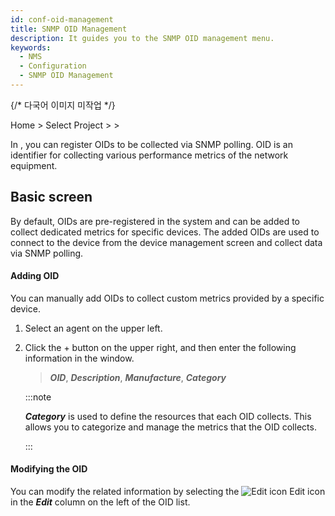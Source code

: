 ```yaml
---
id: conf-oid-management
title: SNMP OID Management
description: It guides you to the SNMP OID management menu.
keywords:
  - NMS
  - Configuration
  - SNMP OID Management
---
```


{/* 다국어 이미지 미작업 */}

Home &gt; Select Project &gt; <Cmdname sid="side_setting" className="uitext" /> &gt; <Cmdname sid="side_oidManagement" className="uitext" />

In <Cmdname sid="side_oidManagement" className="uitext" />, you can register OIDs to be collected via SNMP polling. OID is an identifier for collecting various performance metrics of the network equipment.

## Basic screen

By default, OIDs are pre-registered in the system and can be added to collect dedicated metrics for specific devices. The added OIDs are used to connect to the device from the device management screen and collect data via SNMP polling. 

<ImgLang img="nms-conf-oid-mng.png" desc="OID Management" />

#### Adding OID

You can manually add OIDs to collect custom metrics provided by a specific device.

1. Select an agent on the upper left. 

2. Click the <UI>+</UI> <Cmdname sid="BTN09018" className="uitext" /> button on the upper right, and then enter the following information in the <Cmdname sid="BTN09018" className="uitext" /> window. 

   > ***OID***, ***Description***, ***Manufacture***, ***Category*** 

   :::note 

   ***Category*** is used to define the resources that each OID collects. This allows you to categorize and manage the metrics that the OID collects.

   :::

#### Modifying the OID

You can modify the related information by selecting the ![Edit icon](/img/ic-edit.svg) Edit icon in the ***Edit*** column on the left of the OID list. 
